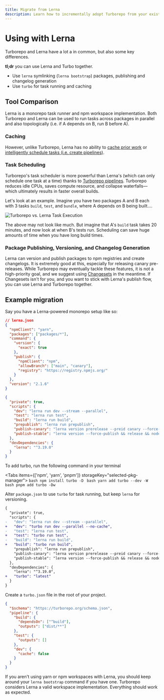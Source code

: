 ```yaml
---
title: Migrate from Lerna
description: Learn how to incrementally adopt Turborepo from your existing Lerna monorepo.
---
```


# Using with Lerna

Turborepo and Lerna have a lot a in common, but also some key differences.

**tl;dr** you can use Lerna and Turbo together.

- Use `lerna` symlinking (`lerna bootstrap`) packages, publishing and changelog generation
- Use `turbo` for task running and caching

## Tool Comparison

Lerna is a monorepo task runner and npm workspace implementation. Both Turborepo and Lerna can be used to run tasks across packages in parallel and also topologically (i.e. if A depends on B, run B before A).

### Caching

However, unlike Turborepo, Lerna has no ability to [cache prior work](../core-concepts/caching) or [intelligently schedule tasks (i.e. create pipelines)](../core-concepts/pipelines).

### Task Scheduling

Turborepo's task scheduler is more powerful than Lerna's (which can only schedule one task at a time) thanks to [Turborepo pipelines](../core-concepts/pipelines). Turborepo reduces idle CPUs, saves compute resource, and collapse waterfalls—which ultimately results in faster overall builds.

Let's look at an example. Imagine you have two packages A and B each with 3 tasks `build`, `test`, and `bundle`, where A depends on B being built....

![Turborepo vs. Lerna Task Execution](/images/docs/turbo-vs-lerna-execution.png)

The above may not look like much. But imagine that A's `build` task takes 20 minutes, and now look at when B's tests run. Scheduling can save huge amounts of time when you have long build times.

### Package Publishing, Versioning, and Changelog Generation

Lerna can version and publish packages to npm registries and create changelogs. It is extremely good at this, especially for releasing canary pre-releases. While Turborepo may eventually tackle these features, it is not a high-priority goal, and we suggest using [Changesets](https://github.com/changesets/changesets) in the meantime. If Changesets isn't for you, and you want to stick with Lerna's publish flow, you can use Lerna and Turborepo together.

## Example migration

Say you have a Lerna-powered monorepo setup like so:

```json
// lerna.json
{
  "npmClient": "yarn",
  "packages": ["packages/*"],
  "command": {
    "version": {
      "exact": true
    },
    "publish": {
      "npmClient": "npm",
      "allowBranch": ["main", "canary"],
      "registry": "https://registry.npmjs.org/"
    }
  },
  "version": "2.1.6"
}
```

```json
{
  "private": true,
  "scripts": {
    "dev": "lerna run dev --stream --parallel",
    "test": "lerna run test",
    "build": "lerna run build",
    "prepublish": "lerna run prepublish",
    "publish-canary": "lerna version prerelease --preid canary --force-publish",
    "publish-stable": "lerna version --force-publish && release && node ./scripts/release-notes.js"
  },
  "devDependencies": {
    "lerna": "^3.19.0"
  }
}
```

To add turbo, run the following command in your terminal


<Tabs items={['npm', 'yarn', 'pnpm']} storageKey="selected-pkg-manager">
  <Tab>
    ```bash
    npm install turbo -D
    ```
  </Tab>
  <Tab>
    ```bash
    yarn add turbo --dev -W
    ```
  </Tab>
  <Tab>
    ```bash
    pnpm add turbo -Dw
    ```
  </Tab>
</Tabs>

Alter `package.json` to use `turbo` for task running, but keep `lerna` for versioning.

```diff
{
  "private": true,
  "scripts": {
-   "dev": "lerna run dev --stream --parallel",
+   "dev": "turbo run dev --parallel --no-cache",
-   "test": "lerna run test",
+   "test": "turbo run test",
-   "build": "lerna run build",
+   "build": "turbo run build",
    "prepublish": "lerna run prepublish",
    "publish-canary": "lerna version prerelease --preid canary --force-publish",
    "publish-stable": "lerna version --force-publish && release && node ./scripts/release-notes.js"
  },
  "devDependencies": {
    "lerna": "^3.19.0",
+   "turbo": "latest"
  }
}
```

Create a `turbo.json` file in the root of your project.

```json
{
  "$schema": "https://turborepo.org/schema.json",
  "pipeline": {
    "build": {
      "dependsOn": ["^build"],
      "outputs": ["dist/**"]
    },
    "test": {
      "outputs": []
    },
    "dev": {
      "cache": false
    }
  }
}
```

If you aren't using yarn or npm workspaces with Lerna, you should keep around your `lerna bootstrap` command if you have one. Turborepo considers Lerna a valid workspace implementation. Everything should work as expected.
